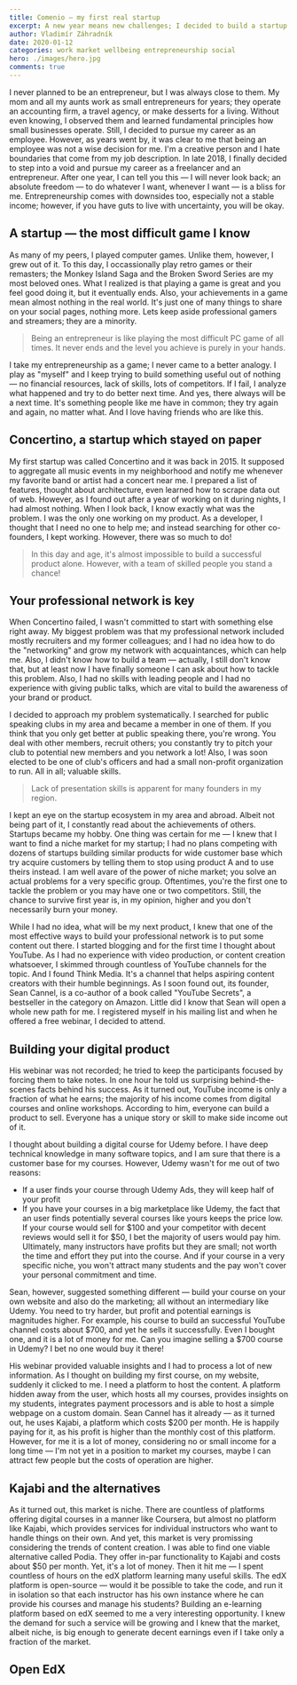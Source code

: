 ```yaml
---
title: Comenio — my first real startup
excerpt: A new year means new challenges; I decided to build a startup. Here's my story.
author: Vladimír Záhradník
date: 2020-01-12
categories: work market wellbeing entrepreneurship social
hero: ./images/hero.jpg
comments: true
---
```

I never planned to be an entrepreneur, but I was always close to them. My mom and all my aunts work as small entrepreneurs for years; they operate an accounting firm, a travel agency, or make desserts for a living. Without even knowing, I observed them and learned fundamental principles how small businesses operate. Still, I decided to pursue my career as an employee. However, as years went by, it was clear to me that being an employee was not a wise decision for me. I'm a creative person and I hate boundaries that come from my job description. In late 2018, I finally decided to step into a void and pursue my career as a freelancer and an entrepreneur. After one year, I can tell you this — I will never look back; an absolute freedom — to do whatever I want, whenever I want — is a bliss for me. Entrepreneurship comes with downsides too, especially not a stable income; however, if you have guts to live with uncertainty, you will be okay.

## A startup — the most difficult game I know
As many of my peers, I played computer games. Unlike them, however, I grew out of it. To this day, I occassionally play retro games or their remasters; the Monkey Island Saga and the Broken Sword Series are my most beloved ones. What I realized is that playing a game is great and you feel good doing it, but it eventually ends. Also, your achievements in a game mean almost nothing in the real world. It's just one of many things to share on your social pages, nothing more. Lets keep aside professional gamers and streamers; they are a minority.

> Being an entrepreneur is like playing the most difficult PC game of all times. It never ends and the level you achieve is purely in your hands.

I take my entrepreneurship as a game; I never came to a better analogy. I play as "myself" and I keep trying to build something useful out of nothing — no financial resources, lack of skills, lots of competitors. If I fail, I analyze what happened and try to do better next time. And yes, there always will be a next time. It's something people like me have in common; they try again and again, no matter what. And I love having friends who are like this.

## Concertino, a startup which stayed on paper
My first startup was called Concertino and it was back in 2015. It supposed to aggregate all music events in my neighborhood and notify me whenever my favorite band or artist had a concert near me. I prepared a list of features, thought about architecture, even learned how to scrape data out of web. However, as I found out after a year of working on it during nights, I had almost nothing. When I look back, I know exactly what was the problem. I was the only one working on my product. As a developer, I thought that I need no one to help me; and instead searching for other co-founders, I kept working. However, there was so much to do!

> In this day and age, it's almost impossible to build a successful product alone. However, with a team of skilled people you stand a chance!

## Your professional network is key
When Concertino failed, I wasn't committed to start with something else right away. My biggest problem was that my professional network included mostly recruiters and my former colleagues; and I had no idea how to do the "networking" and grow my network with acquaintances, which can help me. Also, I didn't know how to build a team — actually, I still don't know that, but at least now I have finally someone I can ask about how to tackle this problem. Also, I had no skills with leading people and I had no experience with giving public talks, which are vital to build the awareness of your brand or product.

I decided to approach my problem systematically. I searched for public speaking clubs in my area and became a member in one of them. If you think that you only get better at public speaking there, you're wrong. You deal with other members, recruit others; you constantly try to pitch your club to potential new members and you network a lot! Also, I was soon elected to be one of club's officers and had a small non-profit organization to run. All in all; valuable skills.

> Lack of presentation skills is apparent for many founders in my region.

I kept an eye on the startup ecosystem in my area and abroad. Albeit not being part of it, I constantly read about the achievements of others. Startups became my hobby. One thing was certain for me — I knew that I want to find a niche market for my startup; I had no plans competing with dozens of startups building similar products for wide customer base which try acquire customers by telling them to stop using product A and to use theirs instead. I am well avare of the power of niche market; you solve an actual problems for a very specific group. Oftentimes, you're the first one to tackle the problem or you may have one or two competitors. Still, the chance to survive first year is, in my opinion, higher and you don't necessarily burn your money.

While I had no idea, what will be my next product, I knew that one of the most effective ways to build your professional network is to put some content out there. I started blogging and for the first time I thought about YouTube. As I had no experience with video production, or content creation whatsoever, I skimmed through countless of YouTube channels for the topic. And I found Think Media. It's a channel that helps aspiring content creators with their humble beginnings. As I soon found out, its founder, Sean Cannel, is a co-author of a book called "YouTube Secrets", a bestseller in the category on Amazon. Little did I know that Sean will open a whole new path for me. I registered myself in his mailing list and when he offered a free webinar, I decided to attend.

## Building your digital product
His webinar was not recorded; he tried to keep the participants focused by forcing them to take notes. In one hour he told us surprising behind-the-scenes facts behind his success. As it turned out, YouTube income is only a fraction of what he earns; the majority of his income comes from digital courses and online workshops. According to him, everyone can build a product to sell. Everyone has a unique story or skill to make side income out of it.

I thought about building a digital course for Udemy before. I have deep technical knowledge in many software topics, and I am sure that there is a customer base for my courses. However, Udemy wasn't for me out of two reasons:
- If a user finds your course through Udemy Ads, they will keep half of your profit
- If you have your courses in a big marketplace like Udemy, the fact that an user finds potentially several courses like yours keeps the price low. If your course would sell for $100 and your competitor with decent reviews would sell it for $50, I bet the majority of users would pay him. Ultimately, many instructors have profits but they are small; not worth the time and effort they put into the course. And if your course in a very specific niche, you won't attract many students and the pay won't cover your personal commitment and time.

Sean, however, suggested something different — build your course on your own website and also do the marketing; all without an intermediary like Udemy. You need to try harder, but profit and potential earnings is magnitudes higher. For example, his course to build an successful YouTube channel costs about $700, and yet he sells it successfully. Even I bought one, and it is a lot of money for me. Can you imagine selling a $700 course in Udemy? I bet no one would buy it there!

His webinar provided valuable insights and I had to process a lot of new information. As I thought on building my first course, on my website, suddenly it clicked to me. I need a platform to host the content. A platform hidden away from the user, which hosts all my courses, provides insights on my students, integrates payment processors and is able to host a simple webpage on a custom domain. Sean Cannel has it already — as it turned out, he uses Kajabi, a platform which costs $200 per month. He is happily paying for it, as his profit is higher than the monthly cost of this platform. However, for me it is a lot of money, considering no or small income for a long time — I'm not yet in a position to market my courses, maybe I can attract few people but the costs of operation are higher.

## Kajabi and the alternatives
As it turned out, this market is niche. There are countless of platforms offering digital courses in a manner like Coursera, but almost no platform like Kajabi, which provides services for individual instructors who want to handle things on their own. And yet, this market is very promissing considering the trends of content creation. I was able to find one viable alternative called Podia. They offer in-par functionality to Kajabi and costs about $50 per month. Yet, it's a lot of money. Then it hit me — I spent countless of hours on the edX platform learning many useful skills. The edX platform is open-source — would it be possible to take the code, and run it in isolation so that each instructor has his own instance where he can provide his courses and manage his students? Building an e-learning platform based on edX seemed to me a very interesting opportunity. I knew the demand for such a service will be growing and I knew that the market, albeit niche, is big enough to generate decent earnings even if I take only a fraction of the market. 

## Open EdX

[//]: # (Used references)
[independend-news]: https://www.independent.co.uk/news/world/europe/finland-four-day-working-week-hours-prime-minister-sanna-marin-a9272476.html